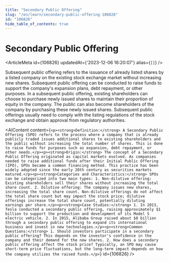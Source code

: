 ```yaml
---
title: "Secondary Public Offering"
slug: "/en/learn/secondary-public-offering-106826"
id: "106826"
hide_table_of_contents: true
---
```



# Secondary Public Offering

<ArticleMeta id={106826} updatedAt={'2023-12-06 16:20:07'} alias={`[]`} />
<div className='border-solid border-b border-t-0 my-4 border-[var(--ifm-color-gray-300)]' />

Subsequent public offering refers to the issuance of already listed shares by a listed company on the existing stock exchange market without increasing new shares. Subsequent public offering can be conducted to raise funds to support the company's expansion plans, debt repayment, or other purposes. In a subsequent public offering, existing shareholders can choose to purchase newly issued shares to maintain their proportion of equity in the company. The public can also become shareholders of the company by purchasing these newly issued shares. Subsequent public offerings usually need to comply with the listing regulations of the stock exchange and obtain approval from regulatory authorities.

<AIContent content={`<p><strong>Definition:</strong> A Secondary Public Offering (SPO) refers to the process where a company that is already publicly traded issues additional shares to existing shareholders and the public without increasing the total number of shares. This is done to raise funds for purposes such as expansion, debt repayment, or other needs.</p><p><strong>Origin:</strong> The concept of a Secondary Public Offering originated as capital markets evolved. As companies needed to raise additional funds after their Initial Public Offering (IPO), SPOs became a common financing method. This practice has been widely adopted since the early 20th century as securities markets matured.</p><p><strong>Categories and Characteristics:</strong> SPOs can be categorized into two main types: 1. Non-dilutive offering: Existing shareholders sell their shares without increasing the total share count. 2. Dilutive offering: The company issues new shares, increasing the total share count. Non-dilutive offerings do not affect the total share count but may impact the stock price; dilutive offerings increase the total share count, potentially diluting earnings per share.</p><p><strong>Case Studies:</strong> 1. In 2013, Tesla conducted a secondary public offering, raising approximately $1 billion to support the production and development of its Model S electric vehicle. 2. In 2015, Alibaba Group raised about $8 billion through a secondary public offering to expand its international business and invest in new technologies.</p><p><strong>Common Questions:</strong> 1. Should investors participate in a secondary public offering? This depends on the investor's confidence in the company and their demand for the new shares. 2. How does a secondary public offering affect the stock price? Typically, an SPO may cause short-term price fluctuations, but the long-term impact depends on how the company utilizes the raised funds.</p>`} id={106826} />
